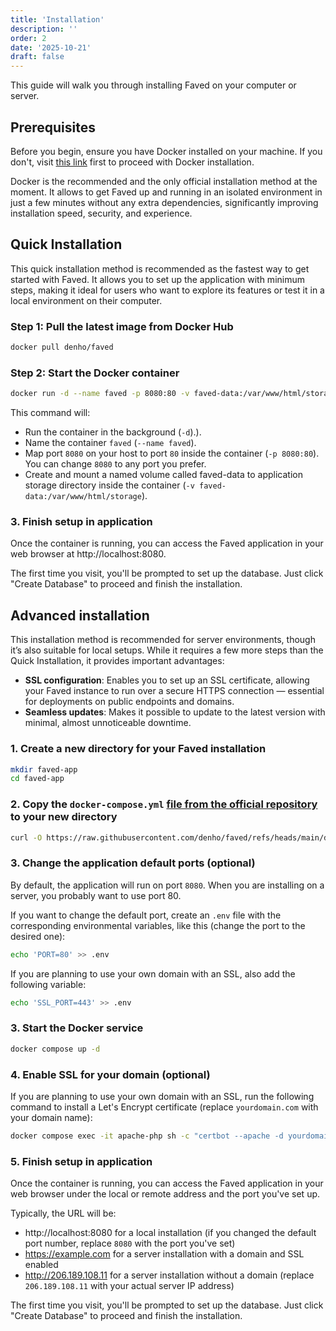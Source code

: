 ```yaml
---
title: 'Installation'
description: ''
order: 2
date: '2025-10-21'
draft: false
---
```


This guide will walk you through installing Faved on your computer or server.

## Prerequisites

Before you begin, ensure you have Docker installed on your machine. If you don't, visit [this link](https://docs.docker.com/get-docker/) first to proceed with Docker installation.

Docker is the recommended and the only official installation method at the moment.
It allows to get Faved up and running in an isolated environment in just a few minutes without any extra dependencies, significantly improving installation speed, security, and experience.

## Quick Installation

This quick installation method is recommended as the fastest way to get started with Faved. It allows you to set up the application with minimum steps, making it ideal for users who want to explore its features or test it in a local environment on their computer.

### Step 1: Pull the latest image from Docker Hub

```bash
docker pull denho/faved
```

### Step 2: Start the Docker container

```bash
docker run -d --name faved -p 8080:80 -v faved-data:/var/www/html/storage denho/faved
```

This command will:

- Run the container in the background (`-d`).).
- Name the container `faved` (`--name faved`).
- Map port `8080` on your host to port `80` inside the container (`-p 8080:80`). You can change `8080` to any port you prefer.
- Create and mount a named volume called faved-data to application storage directory inside the container (`-v faved-data:/var/www/html/storage`).

### 3. Finish setup in application

Once the container is running, you can access the Faved application in your web browser at http://localhost:8080.

The first time you visit, you'll be prompted to set up the database. Just click "Create Database" to proceed and finish the installation.

## Advanced installation

This installation method is recommended for server environments, though it’s also suitable for local setups. While it requires a few more steps than the Quick Installation, it provides important advantages:

- **SSL configuration**: Enables you to set up an SSL certificate, allowing your Faved instance to run over a secure HTTPS connection — essential for deployments on public endpoints and domains.
- **Seamless updates**: Makes it possible to update to the latest version with minimal, almost unnoticeable downtime.

### 1. Create a new directory for your Faved installation

```bash
mkdir faved-app
cd faved-app
```

### 2. Copy the `docker-compose.yml` [file from the official repository](https://github.com/denho/faved/blob/main/docker-compose.yml) to your new directory

```bash
curl -O https://raw.githubusercontent.com/denho/faved/refs/heads/main/docker-compose.yml
```

### 3. Change the application default ports (optional)

By default, the application will run on port `8080`. When you are installing on a server, you probably want to use port 80.

If you want to change the default port, create an `.env` file with the corresponding environmental variables, like this (change the port to the desired one):

```bash
echo 'PORT=80' >> .env
```

If you are planning to use your own domain with an SSL, also add the following variable:

```bash
echo 'SSL_PORT=443' >> .env
```

### 3. Start the Docker service

```bash
docker compose up -d
```

### 4. Enable SSL for your domain (optional)

If you are planning to use your own domain with an SSL, run the following command to install a Let\'s Encrypt certificate (replace `yourdomain.com` with your domain name):

```bash
docker compose exec -it apache-php sh -c "certbot --apache -d yourdomain.com"
```

### 5. Finish setup in application

Once the container is running, you can access the Faved application in your web browser under the local or remote address and the port you've set up.

Typically, the URL will be:

- http://localhost:8080 for a local installation (if you changed the default port number, replace `8080` with the port you've set)
- https://example.com for a server installation with a domain and SSL enabled
- http://206.189.108.11 for a server installation without a domain (replace `206.189.108.11` with your actual server IP address)

The first time you visit, you'll be prompted to set up the database. Just click "Create Database" to proceed and finish the installation.
